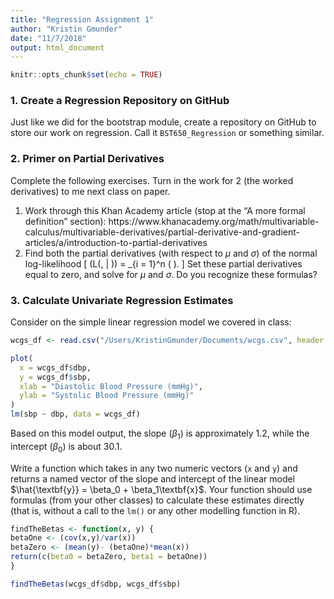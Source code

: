 ```yaml
---
title: "Regression Assignment 1"
author: "Kristin Gmunder"
date: "11/7/2018"
output: html_document
---
```


```r
knitr::opts_chunk$set(echo = TRUE)
```

### 1. Create a Regression Repository on GitHub
Just like we did for the bootstrap module, create a repository on GitHub to store our work on regression. Call it `BST650_Regression` or something similar.


### 2. Primer on Partial Derivatives
Complete the following exercises. Turn in the work for 2 (the worked derivatives) to me next class on paper.

1. Work through this Khan Academy article (stop at the "A more formal definition" section): https://www.khanacademy.org/math/multivariable-calculus/multivariable-derivatives/partial-derivative-and-gradient-articles/a/introduction-to-partial-derivatives
2. Find both the partial derivatives (with respect to $\mu$ and $\sigma$) of the normal log-likelihood
\[
\log(L(\mu, \sigma | \textbf{x})) = \sum_{i = 1}^n \log\left( \frac{1}{\sqrt{2\pi\sigma^2}} \exp\left[ -\frac{(x_i - \mu)^2}{2\sigma^2} \right] \right).
\]
Set these partial derivatives equal to zero, and solve for $\mu$ and $\sigma$. Do you recognize these formulas?


### 3. Calculate Univariate Regression Estimates
Consider on the simple linear regression model we covered in class:
```r
wcgs_df <- read.csv("/Users/KristinGmunder/Documents/wcgs.csv", header = TRUE, stringsAsFactors = FALSE)

plot(
  x = wcgs_df$dbp,
  y = wcgs_df$sbp,
  xlab = "Diastolic Blood Pressure (mmHg)",
  ylab = "Systolic Blood Pressure (mmHg)"
)
lm(sbp ~ dbp, data = wcgs_df)
```

Based on this model output, the slope ($\beta_1$) is approximately 1.2, while the intercept ($\beta_0$) is about 30.1. 

Write a function which takes in any two numeric vectors (`x` and `y`) and returns a named vector of the slope and intercept of the linear model $\hat{\textbf{y}} = \beta_0 + \beta_1\textbf{x}$. Your function should use formulas (from your other classes) to calculate these estimates directly (that is, without a call to the `lm()` or any other modelling function in R).

``` r
findTheBetas <- function(x, y) {
betaOne <- (cov(x,y)/var(x))
betaZero <- (mean(y)- (betaOne)*mean(x))
return(c(beta0 = betaZero, beta1 = betaOne))
}  

findTheBetas(wcgs_df$dbp, wcgs_df$sbp) 
```